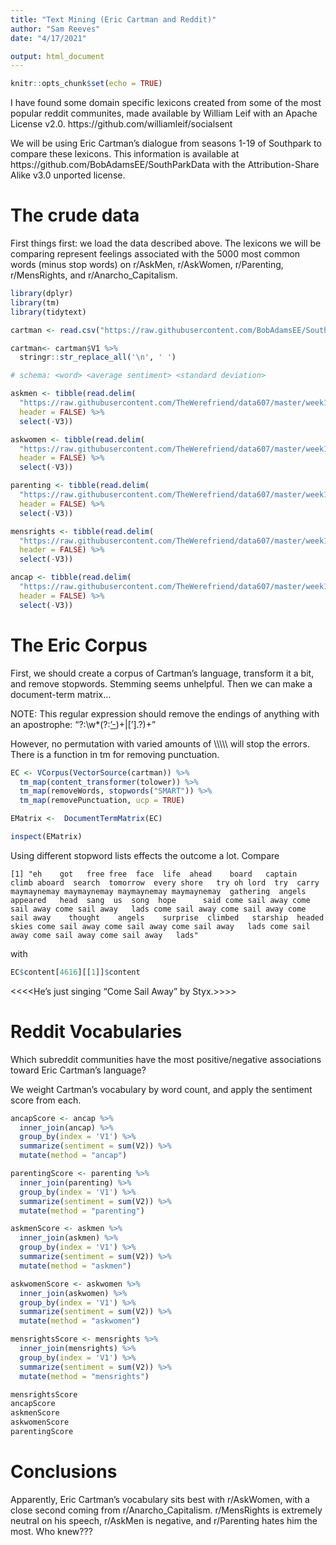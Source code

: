 ```yaml
---
title: "Text Mining (Eric Cartman and Reddit)"
author: "Sam Reeves"
date: "4/17/2021"

output: html_document
---
```


```r
knitr::opts_chunk$set(echo = TRUE)
```

I have found some domain specific lexicons created from some of the most popular reddit communites, made available by William Leif with an Apache License v2.0. https://github.com/williamleif/socialsent

We will be using Eric Cartman's dialogue from seasons 1-19 of Southpark to compare these lexicons.  This information is available at https://github.com/BobAdamsEE/SouthParkData with the Attribution-Share Alike v3.0 unported license.

# The crude data

First things first: we load the data described above.  The lexicons we will be comparing represent feelings associated with the 5000 most common words (minus stop words) on r/AskMen, r/AskWomen, r/Parenting, r/MensRights, and r/Anarcho_Capitalism.

```r
library(dplyr)
library(tm)
library(tidytext)

cartman <- read.csv("https://raw.githubusercontent.com/BobAdamsEE/SouthParkData/master/by-character/cartman.csv", header = FALSE)

cartman<- cartman$V1 %>%
  stringr::str_replace_all('\n', ' ')

# schema: <word> <average sentiment> <standard deviation>

askmen <- tibble(read.delim(
  "https://raw.githubusercontent.com/TheWerefriend/data607/master/week10/AskMen.tsv", 
  header = FALSE) %>%
  select(-V3))

askwomen <- tibble(read.delim(
  "https://raw.githubusercontent.com/TheWerefriend/data607/master/week10/AskWomen.tsv",
  header = FALSE) %>%
  select(-V3))

parenting <- tibble(read.delim(
  "https://raw.githubusercontent.com/TheWerefriend/data607/master/week10/Parenting.tsv", 
  header = FALSE) %>%
  select(-V3))

mensrights <- tibble(read.delim(
  "https://raw.githubusercontent.com/TheWerefriend/data607/master/week10/MensRights.tsv", 
  header = FALSE) %>%
  select(-V3))

ancap <- tibble(read.delim(
  "https://raw.githubusercontent.com/TheWerefriend/data607/master/week10/Anarcho_Capitalism.tsv",
  header = FALSE) %>%
  select(-V3))
```

# The Eric Corpus

First, we should create a corpus of Cartman's language, transform it a bit, and remove stopwords.  Stemming seems unhelpful.  Then we can make a document-term matrix...

NOTE: This regular expression should remove the endings of anything with an apostrophe:
"?:\\w*(?:['-](?!['])\w*)+|['].?\w)+"

However, no permutation with varied amounts of \\\\\\\\\\\ will stop the errors.  There is a function in tm for removing punctuation.

```r
EC <- VCorpus(VectorSource(cartman)) %>%
  tm_map(content_transformer(tolower)) %>%
  tm_map(removeWords, stopwords("SMART")) %>%
  tm_map(removePunctuation, ucp = TRUE)

EMatrix <-  DocumentTermMatrix(EC)

inspect(EMatrix)
```
Using different stopword lists effects the outcome a lot. Compare 

```
[1] "eh    got   free free  face  life  ahead    board   captain  climb aboard  search  tomorrow  every shore   try oh lord  try  carry  maymaynemay maymaynemay maymaynemay maymaynemay  gathering  angels appeared   head  sang  us  song  hope      said come sail away come sail away come sail away   lads come sail away come sail away come sail away    thought    angels    surprise  climbed   starship  headed   skies come sail away come sail away come sail away   lads come sail away come sail away come sail away   lads"
```
with

```r
EC$content[4616][[1]]$content
```
<<<<He's just singing "Come Sail Away" by Styx.>>>>

# Reddit Vocabularies

Which subreddit communities have the most positive/negative associations toward Eric Cartman's language?

We weight Cartman's vocabulary by word count, and apply the sentiment score from each.

```r
ancapScore <- ancap %>%
  inner_join(ancap) %>%
  group_by(index = 'V1') %>%
  summarize(sentiment = sum(V2)) %>%
  mutate(method = "ancap")

parentingScore <- parenting %>%
  inner_join(parenting) %>%
  group_by(index = 'V1') %>%
  summarize(sentiment = sum(V2)) %>%
  mutate(method = "parenting")

askmenScore <- askmen %>%
  inner_join(askmen) %>%
  group_by(index = 'V1') %>%
  summarize(sentiment = sum(V2)) %>%
  mutate(method = "askmen")

askwomenScore <- askwomen %>%
  inner_join(askwomen) %>%
  group_by(index = 'V1') %>%
  summarize(sentiment = sum(V2)) %>%
  mutate(method = "askwomen")

mensrightsScore <- mensrights %>%
  inner_join(mensrights) %>%
  group_by(index = 'V1') %>%
  summarize(sentiment = sum(V2)) %>%
  mutate(method = "mensrights")

mensrightsScore
ancapScore
askmenScore
askwomenScore
parentingScore
```

# Conclusions

Apparently, Eric Cartman's vocabulary sits best with r/AskWomen, with a close second coming from r/Anarcho_Capitalism.  r/MensRights is extremely neutral on his speech, r/AskMen is negative, and r/Parenting hates him the most.  Who knew???